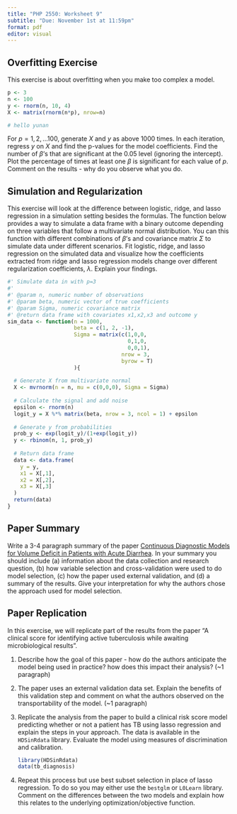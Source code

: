 ```yaml
---
title: "PHP 2550: Worksheet 9"
subtitle: "Due: November 1st at 11:59pm"
format: pdf
editor: visual
---
```


## Overfitting Exercise

This exercise is about overfitting when you make too complex a model.

```r
p <- 3
n <- 100
y <- rnorm(n, 10, 4)
X <- matrix(rnorm(n*p), nrow=n)

# hello yunan
```

For $p = 1, 2, \ldots 100$, generate $X$ and $y$ as above 1000 times. In each iteration, regress $y$ on $X$ and find the p-values for the model coefficients. Find the number of $\beta$'s that are significant at the 0.05 level (ignoring the intercept). Plot the percentage of times at least one $\beta$ is significant for each value of $p$. Comment on the results - why do you observe what you do.

## Simulation and Regularization

This exercise will look at the difference between logistic, ridge, and lasso regression in a simulation setting besides the formulas. The function below provides a way to simulate a data frame with a binary outcome depending on three variables that follow a multivariate normal distribution. You can this function with different combinations of $\beta$'s and covariance matrix $\Sigma$ to simulate data under different scenarios. Fit logistic, ridge, and lasso regression on the simulated data and visualize how the coefficients extracted from ridge and lasso regression models change over different regularization coefficients, $\lambda$. Explain your findings.

```r
#' Simulate data in with p=3
#' 
#' @param n, numeric number of observations
#' @param beta, numeric vector of true coefficients
#' @param Sigma, numeric covariance matrix
#' @return data frame with covariates x1,x2,x3 and outcome y
sim_data <- function(n = 1000,
                     beta = c(1, 2, -1),
                     Sigma = matrix(c(1,0,0,
                                      0,1,0,
                                      0,0,1),
                                    nrow = 3,
                                    byrow = T)
                     ){
  
  # Generate X from multivariate normal
  X <- mvrnorm(n = n, mu = c(0,0,0), Sigma = Sigma)
  
  # Calculate the signal and add noise
  epsilon <- rnorm(n)
  logit_y = X %*% matrix(beta, nrow = 3, ncol = 1) + epsilon
  
  # Generate y from probabilities
  prob_y <- exp(logit_y)/(1+exp(logit_y))
  y <- rbinom(n, 1, prob_y)
  
  # Return data frame
  data <- data.frame(
    y = y,
    x1 = X[,1],
    x2 = X[,2],
    x3 = X[,3]
  )
  return(data)
}
```

## Paper Summary

Write a 3-4 paragraph summary of the paper [Continuous Diagnostic Models for Volume Deficit in Patients with Acute Diarrhea](https://canvas.brown.edu/courses/1092384/files/69227750?wrap=1). In your summary you should include (a) information about the data collection and research question, (b) how variable selection and cross-validation were used to do model selection, (c) how the paper used external validation, and (d) a summary of the results. Give your interpretation for why the authors chose the approach used for model selection.

## Paper Replication

In this exercise, we will replicate part of the results from the paper "A clinical score for identifying active tuberculosis while awaiting microbiological results".

1.  Describe how the goal of this paper - how do the authors anticipate the model being used in practice? how does this impact their analysis? (\~1 paragraph)

2.  The paper uses an external validation data set. Explain the benefits of this validation step and comment on what the authors observed on the transportability of the model. (\~1 paragraph)

3.  Replicate the analysis from the paper to build a clinical risk score model predicting whether or not a patient has TB using lasso regression and explain the steps in your approach. The data is available in the `HDSinRdata` library. Evaluate the model using measures of discrimination and calibration.

    ```r
    library(HDSinRdata)
    data(tb_diagnosis)
    ```

4.  Repeat this process but use best subset selection in place of lasso regression. To do so you may either use the `bestglm` or `L0Learn` library. Comment on the differences between the two models and explain how this relates to the underlying optimization/objective function.
